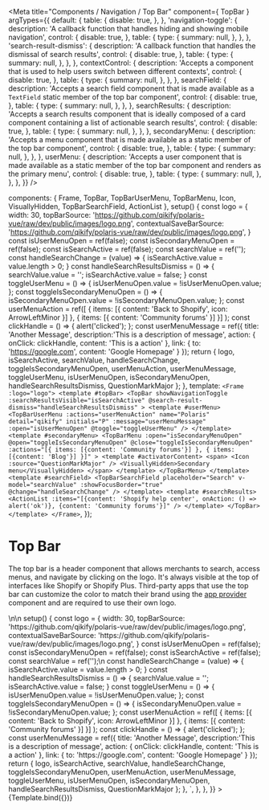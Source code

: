 

<Meta
  title="Components / Navigation / Top Bar"
  component={ TopBar }
  argTypes={{
    default: {
      table: {
        disable: true,
      },
    },
    'navigation-toggle': {
      description: 'A callback function that handles hiding and showing mobile navigation',
      control: {
        disable: true,
      },
      table: {
        type: {
          summary: null,
        },
      },
    },
    'search-result-dismiss': {
      description: 'A callback function that handles the dismissal of search results',
      control: {
        disable: true,
      },
      table: {
        type: {
          summary: null,
        },
      },
    },
    contextControl: {
      description: 'Accepts a component that is used to help users switch between different contexts',
      control: {
        disable: true,
      },
      table: {
        type: {
          summary: null,
        },
      },
    },
    searchField: {
      description: 'Accepts a search field component that is made available as a `TextField` static member of the top bar component',
      control: {
        disable: true,
      },
      table: {
        type: {
          summary: null,
        },
      },
    },
    searchResults: {
      description: 'Accepts a search results component that is ideally composed of a card component containing a list of actionable search results',
      control: {
        disable: true,
      },
      table: {
        type: {
          summary: null,
        },
      },
    },
    secondaryMenu: {
      description: 'Accepts a menu component that is made available as a static member of the top bar component',
      control: {
        disable: true,
      },
      table: {
        type: {
          summary: null,
        },
      },
    },
    userMenu: {
      description: 'Accepts a user component that is made available as a static member of the top bar component and renders as the primary menu',
      control: {
        disable: true,
      },
      table: {
        type: {
          summary: null,
        },
      },
    },
  }}
/>

  components: { Frame, TopBar, TopBarUserMenu, TopBarMenu, Icon, VisuallyHidden, TopBarSearchField, ActionList },
  setup() {
    const logo = {
      width: 30,
      topBarSource: 'https://github.com/qikify/polaris-vue/raw/dev/public/images/logo.png',
      contextualSaveBarSource: 'https://github.com/qikify/polaris-vue/raw/dev/public/images/logo.png',
    }
    const isUserMenuOpen = ref(false);
    const isSecondaryMenuOpen = ref(false);
    const isSearchActive = ref(false);
    const searchValue = ref('');
    const handleSearchChange = (value) => {
      isSearchActive.value = value.length > 0;
    }
    const handleSearchResultsDismiss = () => {
      searchValue.value = '';
      isSearchActive.value = false;
    }
    const toggleUserMenu = () => {
      isUserMenuOpen.value = !isUserMenuOpen.value;
    };
    const toggleIsSecondaryMenuOpen = () => {
      isSecondaryMenuOpen.value = !isSecondaryMenuOpen.value;
    };
    const userMenuAction = ref([
      { items: [{ content: 'Back to Shopify', icon: ArrowLeftMinor }] },
      { items: [{ content: 'Community forums' }] }]
    );
    const clickHandle = () => { alert('clicked'); };
    const userMenuMessage = ref({
      title: 'Another Message',
      description:'This is a description of message',
      action: { onClick: clickHandle, content: 'This is a action' },
      link: { to: 'https://google.com', content: 'Google Homepage' }
    });
    return { logo, isSearchActive, searchValue, handleSearchChange, toggleIsSecondaryMenuOpen, userMenuAction, userMenuMessage, toggleUserMenu, isUserMenuOpen, isSecondaryMenuOpen, handleSearchResultsDismiss, QuestionMarkMajor };
  },
  template: `
    <Frame :logo="logo">
      <template #topBar>
        <TopBar showNavigationToggle
          :searchResultsVisible="isSearchActive"
          @search-result-dismiss="handleSearchResultsDismiss"
        >
          <template #userMenu>
            <TopBarUserMenu
              :actions="userMenuAction"
              name="Polaris"
              detail="qikify"
              initials="P"
              :message="userMenuMessage"
              :open="isUserMenuOpen"
              @toggle="toggleUserMenu"
            />
          </template>
          <template #secondaryMenu>
            <TopBarMenu
              :open="isSecondaryMenuOpen"
              @open="toggleIsSecondaryMenuOpen"
              @close="toggleIsSecondaryMenuOpen"
              :actions="[{ items: [{content: 'Community forums'}] }, { items: [{content: 'Blog'}] }]"
            >
              <template #activatorContent>
                <span>
                  <Icon :source="QuestionMarkMajor" />
                  <VisuallyHidden>Secondary menu</VisuallyHidden>
                </span>
              </template>
            </TopBarMenu>
          </template>
          <template #searchField>
            <TopBarSearchField
              placeholder="Search"
              v-model="searchValue"
              :showFocusBorder="true"
              @change="handleSearchChange"
            />
          </template>
          <template #searchResults>
            <ActionList
              :items="[{content: 'Shopify help center', onAction: () => alert('ok')}, {content: 'Community forums'}]"
            />
          </template>
        </TopBar>
      </template>
    </Frame>
  `,
});

# Top Bar

The top bar is a header component that allows merchants to search, access menus, and navigate by clicking on the logo. It's always visible at the top of interfaces like Shopify or Shopify Plus. Third-party apps that use the top bar can customize the color to match their brand using the [app provider](?path=/docs/components-structure-appprovider--page) component and are required to use their own logo.

<Canvas>
  <Story
    name="Top Bar"
    inline={false}
    height="400px"
    width="400px"
    parameters={{
      docs: {
        source: {
          state: 'close',
          code: dedent`
            <Frame :logo="logo">
              <template #topBar>
                <TopBar showNavigationToggle
                  :searchResultsVisible="isSearchActive"
                  @search-result-dismiss="handleSearchResultsDismiss"
                >\n
                  <template #userMenu>
                    <TopBarUserMenu
                      :actions="userMenuAction"
                      name="Polaris"
                      detail="qikify"
                      initials="P"
                      :message="userMenuMessage"
                      :open="isUserMenuOpen"
                      @toggle="toggleUserMenu"
                    />
                  </template>\n
                  <template #secondaryMenu>
                    <TopBarMenu
                      :open="isSecondaryMenuOpen"
                      @open="toggleIsSecondaryMenuOpen"
                      @close="toggleIsSecondaryMenuOpen"
                      :actions="[{ items: [{content: 'Community forums'}] }, { items: [{content: 'Blog'}] }]"
                    >
                      <template #activatorContent>
                        <span>
                          <Icon :source="QuestionMarkMajor" />
                          <VisuallyHidden>Secondary menu</VisuallyHidden>
                        </span>
                      </template>
                    </TopBarMenu>
                  </template>\n
                  <template #searchField>
                    <TopBarSearchField
                      placeholder="Search"
                      v-model="searchValue"
                      :showFocusBorder="true"
                      @change="handleSearchChange"
                    />
                  </template>\n
                  <template #searchResults>
                    <ActionList
                      :items="[{content: 'Shopify help center', onAction: () => alert('ok')}, {content: 'Community forums'}]"
                    />
                  </template>\n
                </TopBar>
              </template>
            </Frame>\n\n
            setup() {
              const logo = {
                width: 30,
                topBarSource: 'https://github.com/qikify/polaris-vue/raw/dev/public/images/logo.png',
                contextualSaveBarSource: 'https://github.com/qikify/polaris-vue/raw/dev/public/images/logo.png',
              }
              const isUserMenuOpen = ref(false);
              const isSecondaryMenuOpen = ref(false);
              const isSearchActive = ref(false);
              const searchValue = ref('');\n
              const handleSearchChange = (value) => {
                isSearchActive.value = value.length > 0;
              }
              const handleSearchResultsDismiss = () => {
                searchValue.value = '';
                isSearchActive.value = false;
              }
              const toggleUserMenu = () => {
                isUserMenuOpen.value = !isUserMenuOpen.value;
              };
              const toggleIsSecondaryMenuOpen = () => {
                isSecondaryMenuOpen.value = !isSecondaryMenuOpen.value;
              };
              const userMenuAction = ref([
                { items: [{ content: 'Back to Shopify', icon: ArrowLeftMinor }] },
                { items: [{ content: 'Community forums' }] }]
              );
              const clickHandle = () => { alert('clicked'); };
              const userMenuMessage = ref({
                title: 'Another Message',
                description:'This is a description of message',
                action: { onClick: clickHandle, content: 'This is a action' },
                link: { to: 'https://google.com', content: 'Google Homepage' }
              });
              return { logo, isSearchActive, searchValue, handleSearchChange, toggleIsSecondaryMenuOpen, userMenuAction, userMenuMessage, toggleUserMenu, isUserMenuOpen, isSecondaryMenuOpen, handleSearchResultsDismiss, QuestionMarkMajor };
            },
          `,
        },
      },
    }}
  >
    {Template.bind({})}
  </Story>
</Canvas>

<ArgsTable story="Top Bar" />
